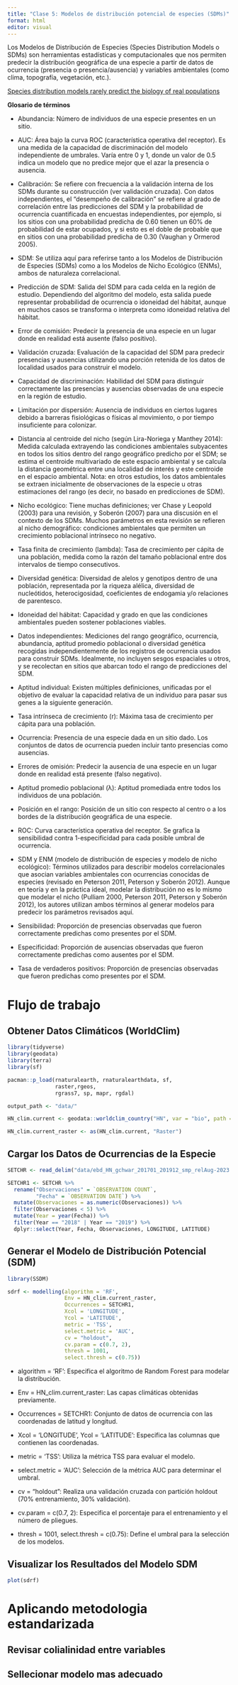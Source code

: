 ---
title: "Clase 5: Modelos de distribución potencial de especies (SDMs)"
format: html
editor: visual
---


Los Modelos de Distribución de Especies (Species Distribution Models o SDMs) son herramientas estadísticas y computacionales que nos permiten predecir la distribución geográfica de una especie a partir de datos de ocurrencia (presencia o presencia/ausencia) y variables ambientales (como clima, topografía, vegetación, etc.).

[Species distribution models rarely predict the biology of real populations]( https://doi.org/10.1111/ecog.05877)

**Glosario de términos**

- Abundancia: Número de individuos de una especie presentes en un sitio.

- AUC: Área bajo la curva ROC (característica operativa del receptor). Es una medida de la capacidad de discriminación del modelo independiente de umbrales. Varía entre 0 y 1, donde un valor de 0.5 indica un modelo que no predice mejor que el azar la presencia o ausencia.

- Calibración: Se refiere con frecuencia a la validación interna de los SDMs durante su construcción (ver validación cruzada). Con datos independientes, el "desempeño de calibración" se refiere al grado de correlación entre las predicciones del SDM y la probabilidad de ocurrencia cuantificada en encuestas independientes, por ejemplo, si los sitios con una probabilidad predicha de 0.60 tienen un 60% de probabilidad de estar ocupados, y si esto es el doble de probable que en sitios con una probabilidad predicha de 0.30 (Vaughan y Ormerod 2005).

- SDM: Se utiliza aquí para referirse tanto a los Modelos de Distribución de Especies (SDMs) como a los Modelos de Nicho Ecológico (ENMs), ambos de naturaleza correlacional.

- Predicción de SDM: Salida del SDM para cada celda en la región de estudio. Dependiendo del algoritmo del modelo, esta salida puede representar probabilidad de ocurrencia o idoneidad del hábitat, aunque en muchos casos se transforma o interpreta como idoneidad relativa del hábitat.

- Error de comisión: Predecir la presencia de una especie en un lugar donde en realidad está ausente (falso positivo).

- Validación cruzada: Evaluación de la capacidad del SDM para predecir presencias y ausencias utilizando una porción retenida de los datos de localidad usados para construir el modelo.

- Capacidad de discriminación: Habilidad del SDM para distinguir correctamente las presencias y ausencias observadas de una especie en la región de estudio.

- Limitación por dispersión: Ausencia de individuos en ciertos lugares debido a barreras fisiológicas o físicas al movimiento, o por tiempo insuficiente para colonizar.

- Distancia al centroide del nicho (según Lira-Noriega y Manthey 2014): Medida calculada extrayendo las condiciones ambientales subyacentes en todos los sitios dentro del rango geográfico predicho por el SDM; se estima el centroide multivariado de este espacio ambiental y se calcula la distancia geométrica entre una localidad de interés y este centroide en el espacio ambiental. Nota: en otros estudios, los datos ambientales se extraen inicialmente de observaciones de la especie u otras estimaciones del rango (es decir, no basado en predicciones de SDM).

- Nicho ecológico: Tiene muchas definiciones; ver Chase y Leopold (2003) para una revisión, y Soberón (2007) para una discusión en el contexto de los SDMs. Muchos parámetros en esta revisión se refieren al nicho demográfico: condiciones ambientales que permiten un crecimiento poblacional intrínseco no negativo.

- Tasa finita de crecimiento (lambda): Tasa de crecimiento per cápita de una población, medida como la razón del tamaño poblacional entre dos intervalos de tiempo consecutivos.

- Diversidad genética: Diversidad de alelos y genotipos dentro de una población, representada por la riqueza alélica, diversidad de nucleótidos, heterocigosidad, coeficientes de endogamia y/o relaciones de parentesco.

- Idoneidad del hábitat: Capacidad y grado en que las condiciones ambientales pueden sostener poblaciones viables.

- Datos independientes: Mediciones del rango geográfico, ocurrencia, abundancia, aptitud promedio poblacional o diversidad genética recogidas independientemente de los registros de ocurrencia usados para construir SDMs. Idealmente, no incluyen sesgos espaciales u otros, y se recolectan en sitios que abarcan todo el rango de predicciones del SDM.

- Aptitud individual: Existen múltiples definiciones, unificadas por el objetivo de evaluar la capacidad relativa de un individuo para pasar sus genes a la siguiente generación.

- Tasa intrínseca de crecimiento (r): Máxima tasa de crecimiento per cápita para una población.

- Ocurrencia: Presencia de una especie dada en un sitio dado. Los conjuntos de datos de ocurrencia pueden incluir tanto presencias como ausencias.

- Errores de omisión: Predecir la ausencia de una especie en un lugar donde en realidad está presente (falso negativo).

- Aptitud promedio poblacional (λ): Aptitud promediada entre todos los individuos de una población.

- Posición en el rango: Posición de un sitio con respecto al centro o a los bordes de la distribución geográfica de una especie.

- ROC: Curva característica operativa del receptor. Se grafica la sensibilidad contra 1-especificidad para cada posible umbral de ocurrencia.

- SDM y ENM (modelo de distribución de especies y modelo de nicho ecológico): Términos utilizados para describir modelos correlacionales que asocian variables ambientales con ocurrencias conocidas de especies (revisado en Peterson 2011, Peterson y Soberón 2012). Aunque en teoría y en la práctica ideal, modelar la distribución no es lo mismo que modelar el nicho (Pulliam 2000, Peterson 2011, Peterson y Soberón 2012), los autores utilizan ambos términos al generar modelos para predecir los parámetros revisados aquí.

- Sensibilidad: Proporción de presencias observadas que fueron correctamente predichas como presentes por el SDM.

- Especificidad: Proporción de ausencias observadas que fueron correctamente predichas como ausentes por el SDM.

- Tasa de verdaderos positivos: Proporción de presencias observadas que fueron predichas como presentes por el SDM.

::: panel-tabset

# Flujo de trabajo 

::: panel-tabset

## Obtener Datos Climáticos (WorldClim)

```{r, message=FALSE, warning=FALSE}
library(tidyverse)
library(geodata)
library(terra)
library(sf)

pacman::p_load(rnaturalearth, rnaturalearthdata, sf, 
               raster,rgeos,
               rgrass7, sp, mapr, rgdal)

output_path <- "data/"

HN_clim.current <- geodata::worldclim_country("HN", var = "bio", path = output_path)

HN_clim.current_raster <- as(HN_clim.current, "Raster")
```

## Cargar los Datos de Ocurrencias de la Especie

```{r}
SETCHR <- read_delim("data/ebd_HN_gchwar_201701_201912_smp_relAug-2023.txt")

SETCHR1 <- SETCHR %>%
  rename("Observaciones" = `OBSERVATION COUNT`,
         "Fecha" = `OBSERVATION DATE`) %>% 
  mutate(Observaciones = as.numeric(Observaciones)) %>% 
  filter(Observaciones < 5) %>%
  mutate(Year = year(Fecha)) %>% 
  filter(Year == "2018" | Year == "2019") %>% 
  dplyr::select(Year, Fecha, Observaciones, LONGITUDE, LATITUDE)
```

## Generar el Modelo de Distribución Potencial (SDM)

```{r, warning=FALSE, message=FALSE}
library(SSDM)

sdrf <- modelling(algorithm = 'RF', 
                  Env = HN_clim.current_raster, 
                  Occurrences = SETCHR1,
                  Xcol = 'LONGITUDE', 
                  Ycol = 'LATITUDE', 
                  metric = 'TSS', 
                  select.metric = 'AUC',
                  cv = "holdout",
                  cv.param = c(0.7, 2),
                  thresh = 1001,
                  select.thresh = c(0.75))
```

- algorithm = 'RF': Especifica el algoritmo de Random Forest para modelar la distribución.

- Env = HN_clim.current_raster: Las capas climáticas obtenidas previamente.

- Occurrences = SETCHR1: Conjunto de datos de ocurrencia con las coordenadas de latitud y longitud.

- Xcol = 'LONGITUDE', Ycol = 'LATITUDE': Especifica las columnas que contienen las coordenadas.

- metric = 'TSS': Utiliza la métrica TSS para evaluar el modelo.

- select.metric = 'AUC': Selección de la métrica AUC para determinar el umbral.

- cv = "holdout": Realiza una validación cruzada con partición holdout (70% entrenamiento, 30% validación).

- cv.param = c(0.7, 2): Especifica el porcentaje para el entrenamiento y el número de pliegues.

- thresh = 1001, select.thresh = c(0.75): Define el umbral para la selección de los modelos.

## Visualizar los Resultados del Modelo SDM

```{r, eval=FALSE}
plot(sdrf)
```

::: 

# Aplicando metodologia estandarizada

## Revisar colialinidad entre variables

## Sellecionar modelo mas adecuado



:::
